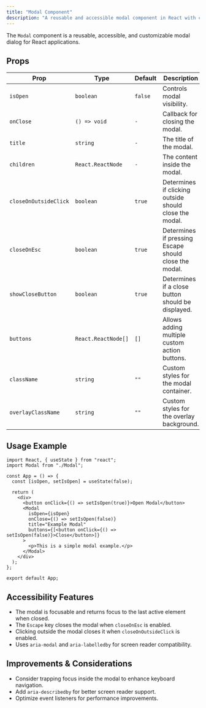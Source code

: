 ```yaml
---
title: "Modal Component"
description: "A reusable and accessible modal component in React with customizable props."
---
```


The `Modal` component is a reusable, accessible, and customizable modal dialog for React applications.

## Props

| Prop                 | Type                     | Default  | Description |
|----------------------|------------------------|----------|-------------|
| `isOpen`            | `boolean`               | `false`  | Controls modal visibility. |
| `onClose`           | `() => void`            | `-`      | Callback for closing the modal. |
| `title`             | `string`                | `-`      | The title of the modal. |
| `children`          | `React.ReactNode`       | `-`      | The content inside the modal. |
| `closeOnOutsideClick` | `boolean`             | `true`   | Determines if clicking outside should close the modal. |
| `closeOnEsc`        | `boolean`               | `true`   | Determines if pressing Escape should close the modal. |
| `showCloseButton`   | `boolean`               | `true`   | Determines if a close button should be displayed. |
| `buttons`           | `React.ReactNode[]`     | `[]`     | Allows adding multiple custom action buttons. |
| `className`         | `string`                | `""`     | Custom styles for the modal container. |
| `overlayClassName`  | `string`                | `""`     | Custom styles for the overlay background. |

## Usage Example

```tsx
import React, { useState } from "react";
import Modal from "./Modal";

const App = () => {
  const [isOpen, setIsOpen] = useState(false);

  return (
    <div>
      <button onClick={() => setIsOpen(true)}>Open Modal</button>
      <Modal 
        isOpen={isOpen} 
        onClose={() => setIsOpen(false)} 
        title="Example Modal"
        buttons={[<button onClick={() => setIsOpen(false)}>Close</button>]}
      >
        <p>This is a simple modal example.</p>
      </Modal>
    </div>
  );
};

export default App;
```

## Accessibility Features

- The modal is focusable and returns focus to the last active element when closed.
- The `Escape` key closes the modal when `closeOnEsc` is enabled.
- Clicking outside the modal closes it when `closeOnOutsideClick` is enabled.
- Uses `aria-modal` and `aria-labelledby` for screen reader compatibility.

## Improvements & Considerations

- Consider trapping focus inside the modal to enhance keyboard navigation.
- Add `aria-describedby` for better screen reader support.
- Optimize event listeners for performance improvements.
